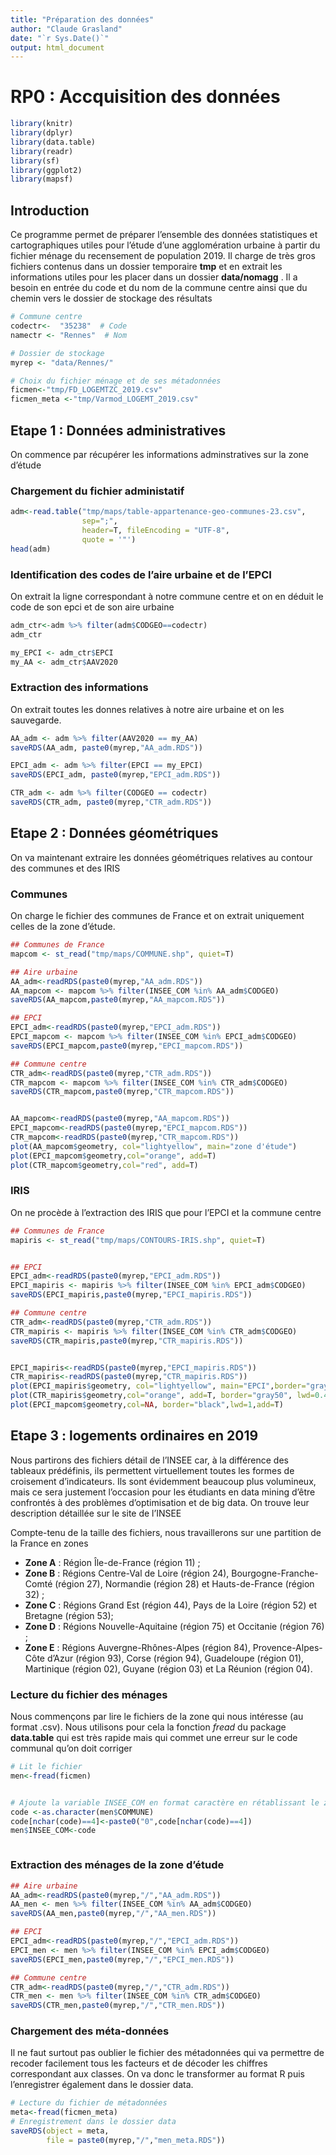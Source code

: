 ```yaml
---
title: "Préparation des données"
author: "Claude Grasland"
date: "`r Sys.Date()`"
output: html_document
---
```


# RP0 : Accquisition des données

```r
library(knitr)
library(dplyr)
library(data.table)
library(readr)
library(sf)
library(ggplot2)
library(mapsf)
```

## Introduction

Ce programme permet de préparer l'ensemble des données statistiques et cartographiques utiles pour l'étude d'une agglomération urbaine à partir du fichier ménage du recensement de population 2019. Il charge de très gros fichiers contenus dans un dossier temporaire **tmp** et en extrait les informations utiles pour les placer dans un dossier **data/nomagg** . Il a besoin en entrée du code et du nom de la commune centre ainsi que du chemin vers le dossier de stockage des résultats

```r
# Commune centre 
codectr<-  "35238"  # Code
namectr <- "Rennes"  # Nom

# Dossier de stockage
myrep <- "data/Rennes/"

# Choix du fichier ménage et de ses métadonnées
ficmen<-"tmp/FD_LOGEMTZC_2019.csv"
ficmen_meta <-"tmp/Varmod_LOGEMT_2019.csv"

```


## Etape 1 : Données administratives

On commence par récupérer les informations adminstratives sur la zone d'étude

### Chargement du fichier administatif

```r
adm<-read.table("tmp/maps/table-appartenance-geo-communes-23.csv",
                sep=";", 
                header=T, fileEncoding = "UTF-8",
                quote = '"')
head(adm)
```

### Identification des codes de l'aire urbaine et de l'EPCI

On extrait la ligne correspondant à notre commune centre et on en déduit le code de son epci et de son aire urbaine

```r
adm_ctr<-adm %>% filter(adm$CODGEO==codectr)
adm_ctr

my_EPCI <- adm_ctr$EPCI
my_AA <- adm_ctr$AAV2020

```

### Extraction des informations

On extrait toutes les donnes relatives à notre aire urbaine et on les sauvegarde.

```r
AA_adm <- adm %>% filter(AAV2020 == my_AA)
saveRDS(AA_adm, paste0(myrep,"AA_adm.RDS"))

EPCI_adm <- adm %>% filter(EPCI == my_EPCI)
saveRDS(EPCI_adm, paste0(myrep,"EPCI_adm.RDS"))

CTR_adm <- adm %>% filter(CODGEO == codectr)
saveRDS(CTR_adm, paste0(myrep,"CTR_adm.RDS"))
```


## Etape 2 : Données géométriques 

On va maintenant extraire les données géométriques relatives au contour des communes et des IRIS

### Communes

On charge le fichier des communes de France et on extrait uniquement celles de la zone d'étude.

```r
## Communes de France
mapcom <- st_read("tmp/maps/COMMUNE.shp", quiet=T)

## Aire urbaine
AA_adm<-readRDS(paste0(myrep,"AA_adm.RDS"))
AA_mapcom <- mapcom %>% filter(INSEE_COM %in% AA_adm$CODGEO)
saveRDS(AA_mapcom,paste0(myrep,"AA_mapcom.RDS"))

## EPCI
EPCI_adm<-readRDS(paste0(myrep,"EPCI_adm.RDS"))
EPCI_mapcom <- mapcom %>% filter(INSEE_COM %in% EPCI_adm$CODGEO)
saveRDS(EPCI_mapcom,paste0(myrep,"EPCI_mapcom.RDS"))

## Commune centre
CTR_adm<-readRDS(paste0(myrep,"CTR_adm.RDS"))
CTR_mapcom <- mapcom %>% filter(INSEE_COM %in% CTR_adm$CODGEO)
saveRDS(CTR_mapcom,paste0(myrep,"CTR_mapcom.RDS"))



```




```r
AA_mapcom<-readRDS(paste0(myrep,"AA_mapcom.RDS"))
EPCI_mapcom<-readRDS(paste0(myrep,"EPCI_mapcom.RDS"))
CTR_mapcom<-readRDS(paste0(myrep,"CTR_mapcom.RDS"))
plot(AA_mapcom$geometry, col="lightyellow", main="zone d'étude")
plot(EPCI_mapcom$geometry,col="orange", add=T)
plot(CTR_mapcom$geometry,col="red", add=T)
```





### IRIS

On ne procède à l'extraction des IRIS que pour l'EPCI et la commune centre

```r
## Communes de France
mapiris <- st_read("tmp/maps/CONTOURS-IRIS.shp", quiet=T)


## EPCI
EPCI_adm<-readRDS(paste0(myrep,"EPCI_adm.RDS"))
EPCI_mapiris <- mapiris %>% filter(INSEE_COM %in% EPCI_adm$CODGEO)
saveRDS(EPCI_mapiris,paste0(myrep,"EPCI_mapiris.RDS"))

## Commune centre
CTR_adm<-readRDS(paste0(myrep,"CTR_adm.RDS"))
CTR_mapiris <- mapiris %>% filter(INSEE_COM %in% CTR_adm$CODGEO)
saveRDS(CTR_mapiris,paste0(myrep,"CTR_mapiris.RDS"))



```



```r
EPCI_mapiris<-readRDS(paste0(myrep,"EPCI_mapiris.RDS"))
CTR_mapiris<-readRDS(paste0(myrep,"CTR_mapiris.RDS"))
plot(EPCI_mapiris$geometry, col="lightyellow", main="EPCI",border="gray50", lwd=0.4)
plot(CTR_mapiris$geometry,col="orange", add=T, border="gray50", lwd=0.4)
plot(EPCI_mapcom$geometry,col=NA, border="black",lwd=1,add=T)
```



## Etape 3 :  logements ordinaires en 2019

Nous partirons des fichiers détail de l'INSEE car, à la différence des tableaux prédéfinis,  ils permettent virtuellement toutes les formes de croisement d'indicateurs. Ils sont évidemment beaucoup plus volumineux, mais ce sera justement l'occasion pour les étudiants en data mining d'être confrontés à des problèmes d'optimisation et de big data. On trouve leur description détaillée sur le site de l'INSEE 

Compte-tenu de la taille des fichiers, nous travaillerons sur une partition de la France en zones


- **Zone A** : Région Île-de-France (région 11) ;
- **Zone B** : Régions Centre-Val de Loire (région 24), Bourgogne-Franche-Comté (région 27), Normandie (région 28) et Hauts-de-France (région 32) ;
- **Zone C** : Régions Grand Est (région 44), Pays de la Loire (région 52) et Bretagne (région 53);
- **Zone D** : Régions Nouvelle-Aquitaine (région 75) et Occitanie (région 76) ;
- **Zone E** : Régions Auvergne-Rhônes-Alpes (région 84), Provence-Alpes-Côte d'Azur (région 93), Corse (région 94), Guadeloupe (région 01), Martinique (région 02), Guyane (région 03) et La Réunion (région 04).





### Lecture du fichier des ménages

Nous commençons par lire le fichiers de la zone qui nous intéresse (au format .csv). Nous utilisons pour cela la fonction *fread* du package **data.table** qui est très rapide mais qui commet une erreur sur le code communal qu'on doit corriger


```r

# Lit le fichier
men<-fread(ficmen)


# Ajoute la variable INSEE_COM en format caractère en rétablissant le zéro
code <-as.character(men$COMMUNE)
code[nchar(code)==4]<-paste0("0",code[nchar(code)==4])
men$INSEE_COM<-code



```



### Extraction des ménages de la zone d'étude


```r
## Aire urbaine
AA_adm<-readRDS(paste0(myrep,"/","AA_adm.RDS"))
AA_men <- men %>% filter(INSEE_COM %in% AA_adm$CODGEO)
saveRDS(AA_men,paste0(myrep,"/","AA_men.RDS"))

## EPCI
EPCI_adm<-readRDS(paste0(myrep,"/","EPCI_adm.RDS"))
EPCI_men <- men %>% filter(INSEE_COM %in% EPCI_adm$CODGEO)
saveRDS(EPCI_men,paste0(myrep,"/","EPCI_men.RDS"))

## Commune centre
CTR_adm<-readRDS(paste0(myrep,"/","CTR_adm.RDS"))
CTR_men <- men %>% filter(INSEE_COM %in% CTR_adm$CODGEO)
saveRDS(CTR_men,paste0(myrep,"/","CTR_men.RDS"))

```


### Chargement  des méta-données

Il ne faut surtout pas oublier le fichier des métadonnées qui va permettre de recoder facilement tous les facteurs et de décoder les chiffres correspondant aux classes. On va donc le transformer au format R puis l'enregistrer également dans le dossier data. 


```r
# Lecture du fichier de métadonnées
meta<-fread(ficmen_meta)
# Enregistrement dans le dossier data
saveRDS(object = meta,
        file = paste0(myrep,"/","men_meta.RDS"))
```



